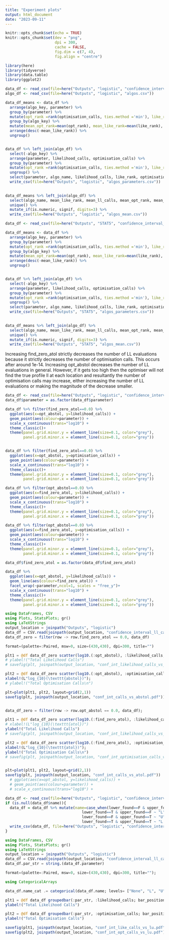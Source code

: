 ```yaml
---
title: "Experiment plots"
output: html_document
date: "2023-09-11"
---
```


```r
knitr::opts_chunk$set(echo = TRUE)
knitr::opts_chunk$set(dev = "png",
                      dpi = 300,
                      cache = FALSE,
                      fig.dim = c(7, 4),
                      fig.align = "centre")

library(here)
library(tidyverse)
library(data.table)
library(ggplot2)
```


```r
data_df <- read_csv(file=here("Outputs", "logistic", "confidence_interval_ll_calls_algos.csv"))
algo_df <- read_csv(file=here("Outputs", "logistic", "algos.csv"))

data_df_means <- data_df %>% 
  arrange(algo_key, parameter) %>%
  group_by(parameter) %>%
  mutate(opt_rank =rank(optimisation_calls, ties.method ='min'), like_rank =rank(likelihood_calls, ties.method ='min')) %>%
  group_by(algo_key) %>%
  mutate(mean_opt_rank=mean(opt_rank), mean_like_rank=mean(like_rank), mean_opt_calls=mean(optimisation_calls), mean_ll_calls=mean(likelihood_calls)) %>%
  arrange(desc(-mean_like_rank)) %>%
  ungroup()


data_df %>% left_join(algo_df) %>% 
  select(-algo_key) %>%
  arrange(parameter, likelihood_calls, optimisation_calls) %>%
  group_by(parameter) %>%
  mutate(opt_rank =rank(optimisation_calls, ties.method ='min'), like_rank =rank(likelihood_calls, ties.method ='min')) %>%
  ungroup() %>%
  select(parameter, algo_name, likelihood_calls, like_rank, optimisation_calls, opt_rank) %>%
  write_csv(file=here("Outputs", "logistic", "algos_parameters.csv"))
  

data_df_means %>% left_join(algo_df) %>% 
  select(algo_name, mean_like_rank, mean_ll_calls, mean_opt_rank, mean_opt_calls) %>%
  unique() %>%
  mutate_if(is.numeric, signif, digits=3) %>%
  write_csv(file=here("Outputs", "logistic", "algos_mean.csv"))
```

```r
data_df <- read_csv(file=here("Outputs", "STAT5", "confidence_interval_ll_calls_algos.csv"))

data_df_means <- data_df %>% 
  arrange(algo_key, parameter) %>%
  group_by(parameter) %>%
  mutate(opt_rank =rank(optimisation_calls, ties.method ='min'), like_rank =rank(likelihood_calls, ties.method ='min')) %>%
  group_by(algo_key) %>%
  mutate(mean_opt_rank=mean(opt_rank), mean_like_rank=mean(like_rank), mean_opt_calls=mean(optimisation_calls), mean_ll_calls=mean(likelihood_calls)) %>%
  arrange(desc(-mean_like_rank)) %>%
  ungroup()


data_df %>% left_join(algo_df) %>% 
  select(-algo_key) %>%
  arrange(parameter, likelihood_calls, optimisation_calls) %>%
  group_by(parameter) %>%
  mutate(opt_rank =rank(optimisation_calls, ties.method ='min'), like_rank =rank(likelihood_calls, ties.method ='min')) %>%
  ungroup() %>%
  select(parameter, algo_name, likelihood_calls, like_rank, optimisation_calls, opt_rank) %>%
  write_csv(file=here("Outputs", "STAT5", "algos_parameters.csv"))
  

data_df_means %>% left_join(algo_df) %>% 
  select(algo_name, mean_like_rank, mean_ll_calls, mean_opt_rank, mean_opt_calls) %>%
  unique() %>%
  mutate_if(is.numeric, signif, digits=3) %>%
  write_csv(file=here("Outputs", "STAT5", "algos_mean.csv"))
```

Increasing find_zero_atol strictly decreases the number of LL evaluations because it strictly decreases the number of optimisation calls. This occurs after around 1e-14.
Increasing opt_abstol decreases the number of LL evaluations in general. However, if it gets too high then the optimiser will not find the true profile ll at each location and resultantly the number of optimisation calls may increase, either increasing the number of LL evaluations or making the magnitude of the decrease smaller.

```r
data_df <- read_csv(file=here("Outputs", "logistic", "confidence_interval_ll_calls.csv"))
data_df$parameter = as.factor(data_df$parameter)

data_df %>% filter(find_zero_atol==0.0) %>% 
  ggplot(aes(x=opt_abstol, y=likelihood_calls)) + 
  geom_point(aes(colour=parameter)) +
  scale_x_continuous(trans="log10") +
  theme_classic()+   
  theme(panel.grid.minor.y = element_line(size=0.1, color="grey"),     
        panel.grid.minor.x = element_line(size=0.1, color="grey"))


data_df %>% filter(find_zero_atol==0.0) %>% 
  ggplot(aes(x=opt_abstol, y=optimisation_calls)) + 
  geom_point(aes(colour=parameter)) +
  scale_x_continuous(trans="log10") +
  theme_classic()+   
  theme(panel.grid.minor.y = element_line(size=0.1, color="grey"),     
        panel.grid.minor.x = element_line(size=0.1, color="grey"))

data_df %>% filter(opt_abstol==0.0) %>% 
  ggplot(aes(x=find_zero_atol, y=likelihood_calls)) + 
  geom_point(aes(colour=parameter)) +
  scale_x_continuous(trans="log10") +
  theme_classic()+   
  theme(panel.grid.minor.y = element_line(size=0.1, color="grey"),     
        panel.grid.minor.x = element_line(size=0.1, color="grey"))

data_df %>% filter(opt_abstol==0.0) %>% 
  ggplot(aes(x=find_zero_atol, y=optimisation_calls)) + 
  geom_point(aes(colour=parameter)) +
  scale_x_continuous(trans="log10") +
  theme_classic()+   
  theme(panel.grid.minor.y = element_line(size=0.1, color="grey"),     
        panel.grid.minor.x = element_line(size=0.1, color="grey"))

data_df$find_zero_atol = as.factor(data_df$find_zero_atol)

data_df %>%
  ggplot(aes(x=opt_abstol, y=likelihood_calls)) + 
  geom_line(aes(colour=find_zero_atol)) +
  facet_wrap(~parameter,ncol=1, scales = "free_y")+
  scale_x_continuous(trans="log10") +
  theme_classic()+   
  theme(panel.grid.minor.y = element_line(size=0.1, color="grey"),     
        panel.grid.minor.x = element_line(size=0.1, color="grey"))

```   

```julia
using DataFrames, CSV
using Plots, StatsPlots; gr()
using LaTeXStrings
output_location = joinpath("Outputs", "logistic")
data_df = CSV.read(joinpath(output_location, "confidence_interval_ll_calls.csv"), DataFrame);
data_df_zero = filter(row -> row.find_zero_atol == 0.0, data_df)

format=(palette=:Paired, msw=0, size=(430,430), dpi=300, title="")

plt1 = @df data_df_zero scatter(log10.(:opt_abstol), :likelihood_calls; group=:parameter, alpha=0.8, legend_position=:topright, format... );
# ylabel!("Total Likelihood Calls")
# savefig(plt, joinpath(output_location, "conf_int_likelihood_calls_vs_abstol.pdf"))

plt2 = @df data_df_zero scatter(log10.(:opt_abstol), :optimisation_calls; group=:parameter, alpha=0.8, legend_position=nothing, format... );
xlabel!(L"log_{10}(\texttt{abstol})");
# ylabel!("Total Optimisation Calls\n")

plt=plot(plt1, plt2, layout=grid(2,1))
savefig(plt, joinpath(output_location, "conf_int_calls_vs_abstol.pdf"))


data_df_zero = filter(row -> row.opt_abstol == 0.0, data_df);

plt1 = @df data_df_zero scatter(log10.(:find_zero_atol), :likelihood_calls; group=:parameter, alpha=0.8, legend_position=nothing, format... );
# xlabel!(L"log_{10}(\texttt{atol})")
ylabel!("Total Likelihood Calls")
# savefig(plt, joinpath(output_location, "conf_int_likelihood_calls_vs_atol.pdf"))

plt2 = @df data_df_zero scatter(log10.(:find_zero_atol), :optimisation_calls; group=:parameter, alpha=0.8, legend_position=nothing, format... );
xlabel!(L"log_{10}(\texttt{atol})");
ylabel!("Total Optimisation Calls\n")
# savefig(plt, joinpath(output_location, "conf_int_optimisation_calls_vs_atol.pdf"))


plt=plot(plt1, plt2, layout=grid(2,1))
savefig(plt, joinpath(output_location, "conf_int_calls_vs_atol.pdf"))
  # ggplot(aes(x=opt_abstol, y=likelihood_calls)) + 
  # geom_point(aes(colour=parameter)) +
  # scale_x_continuous(trans="log10") +

```

```r
data_df <- read_csv(file=here("Outputs", "logistic", "confidence_interval_ll_calls_lower_and_upper.csv"))
if (is.null(data_df$name)){
  data_df = data_df %>% mutate(name=case_when(lower_found==F & upper_found==F ~ "None",
                                  lower_found==T & upper_found==F ~ "L",
                                  lower_found==F & upper_found==T ~ "U",
                                  lower_found==T & upper_found==T ~ "L and U"))
  write_csv(data_df, file=here("Outputs", "logistic", "confidence_interval_ll_calls_lower_and_upper.csv"))
}
```

```julia
using DataFrames, CSV
using Plots, StatsPlots; gr()
using LaTeXStrings
output_location = joinpath("Outputs", "logistic")
data_df = CSV.read(joinpath(output_location, "confidence_interval_ll_calls_lower_and_upper.csv"), DataFrame);
data_df.par_str = string.(data_df.parameter)

format=(palette=:Paired, msw=0, size=(430,430), dpi=300, title="");

using CategoricalArrays

data_df.name_cat .= categorical(data_df.name; levels= ["None", "L", "U", "L and U"])

plt1 = @df data_df groupedbar(:par_str, :likelihood_calls; bar_position=:dodge, group=:name_cat, legend_position=nothing, format...);
ylabel!("Total Likelihood Calls")

plt2 = @df data_df groupedbar(:par_str, :optimisation_calls; bar_position=:dodge, group=:name_cat, legend_position=:bottomright, format...);
ylabel!("Total Optimisation Calls")

savefig(plt1, joinpath(output_location, "conf_int_like_calls_vs_lu.pdf"))
savefig(plt2, joinpath(output_location, "conf_int_opt_calls_vs_lu.pdf"))
```
